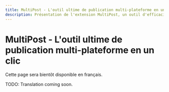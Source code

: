 ```yaml
---
title: MultiPost - L'outil ultime de publication multi-plateforme en un clic
description: Présentation de l'extension MultiPost, un outil d'efficacité pour publier sur plusieurs plateformes.
---
```


# MultiPost - L'outil ultime de publication multi-plateforme en un clic

Cette page sera bientôt disponible en français.

TODO: Translation coming soon. 